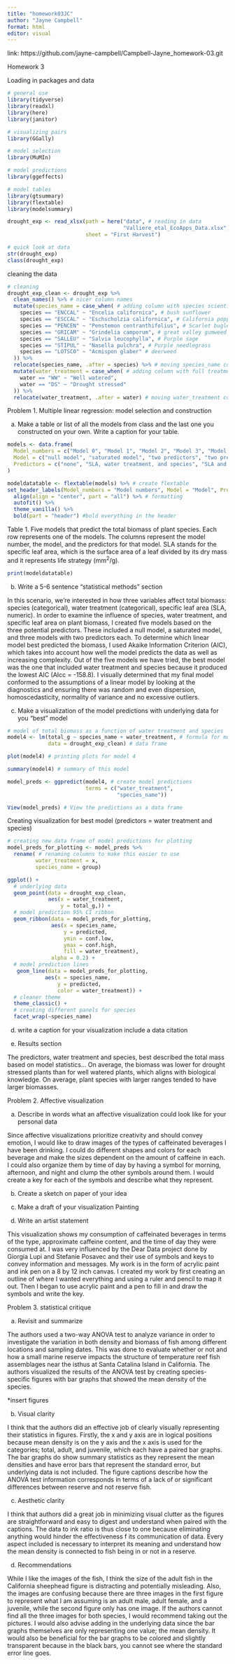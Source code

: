 ```yaml
---
title: "homework03JC"
author: "Jayne Campbell"
format: html
editor: visual
---
```

link: https://github.com/jayne-campbell/Campbell-Jayne_homework-03.git

Homework 3

Loading in packages and data
```r
# general use
library(tidyverse)
library(readxl)
library(here)
library(janitor)

# visualizing pairs
library(GGally)

# model selection
library(MuMIn)

# model predictions
library(ggeffects)

# model tables
library(gtsummary)
library(flextable)
library(modelsummary)

drought_exp <- read_xlsx(path = here("data", # reading in data
                                     "Valliere_etal_EcoApps_Data.xlsx"),
                         sheet = "First Harvest")

# quick look at data 
str(drought_exp)
class(drought_exp)

```

cleaning the data
```r
# cleaning
drought_exp_clean <- drought_exp %>% 
  clean_names() %>% # nicer column names
  mutate(species_name = case_when( # adding column with species scientific names
    species == "ENCCAL" ~ "Encelia californica", # bush sunflower
    species == "ESCCAL" ~ "Eschscholzia californica", # California poppy
    species == "PENCEN" ~ "Penstemon centranthifolius", # Scarlet bugler
    species == "GRICAM" ~ "Grindelia camporum", # great valley gumweed
    species == "SALLEU" ~ "Salvia leucophylla", # Purple sage
    species == "STIPUL" ~ "Nasella pulchra", # Purple needlegrass
    species == "LOTSCO" ~ "Acmispon glaber" # deerweed
  )) %>% 
  relocate(species_name, .after = species) %>% # moving species_name column after species
  mutate(water_treatment = case_when( # adding column with full treatment names
    water == "WW" ~ "Well watered",
    water == "DS" ~ "Drought stressed"
  )) %>% 
  relocate(water_treatment, .after = water) # moving water_treatment column after water
```


Problem 1. Multiple linear regression: model selection and construction

a. Make a table or list of all the models from class and the last one you constructed on your own. Write a caption for your table.

```r
models <- data.frame(
  Model_numbers = c("Model 0", "Model 1", "Model 2", "Model 3", "Model 4"),
  Model = c("null model", "saturated model", "two predictors", "two predictors", "two predictors"),
  Predictors = c("none", "SLA, water treatment, and species", "SLA and water treatment", "SLA and species", "water treatment and species")
)

modeldatatable <- flextable(models) %>% # create flextable
set_header_labels(Model_numbers = "Model numbers", Model = "Model", Predictors = "Predictors") %>% # rename headers 
  align(align = "center", part = "all") %>% # formatting 
  autofit() %>%
  theme_vanilla() %>%
  bold(part = "header") #bold everything in the header
```


Table 1. Five models that predict the total biomass of plant species. Each row represents one of the models. The columns represent the model number, the model, and the predictors for that model. SLA stands for the specific leaf area, which is the surface area of a leaf divided by its dry mass and it represents life strategy (mm^2^/g).

```r
print(modeldatatable)
```
  
b. Write a 5-6 sentence "statistical methods" section

In this scenario, we're interested in how three variables affect total biomass: species (categorical), water treatment (categorical), specific leaf area (SLA, numeric). In order to examine the influence of species, water treatment, and specific leaf area on plant biomass, I created five models based on the three potential predictors. These included a null model, a saturated model, and three models with two predictors each. To determine which linear model best predicted the biomass, I used Akaike Information Criterion (AIC), which takes into account how well the model predicts the data as well as increasing complexity. Out of the five models we have tried, the best model was the one that included water treatment and species because it produced the lowest AIC (AIcc = -158.8). I visually determined that my final model conformed to the assumptions of a linear model by looking at the diagnostics and ensuring there was random and even dispersion, homoscedasticity, normality of variance and no excessive outliers. 

c. Make a visualization of the model predictions with underlying data for you "best" model

```r
# model of total biomass as a function of water treatment and species
model4 <- lm(total_g ~ species_name + water_treatment, # formula for model
             data = drought_exp_clean) # data frame

plot(model4) # printing plots for model 4
```
```r
summary(model4) # summary of this model
```
```r
model_preds <- ggpredict(model4, # create model predictions 
                         terms = c("water_treatment", 
                                   "species_name"))

View(model_preds) # View the predictions as a data frame
```

Creating visualization for best model (predictors = water treatment and species)

```r
# creating new data frame of model predictions for plotting
model_preds_for_plotting <- model_preds %>% 
  rename( # renaming columns to make this easier to use
         water_treatment = x,
         species_name = group)

ggplot() +
  # underlying data
  geom_point(data = drought_exp_clean,
             aes(x = water_treatment,
                 y = total_g,)) +
  # model prediction 95% CI ribbon
  geom_ribbon(data = model_preds_for_plotting,
              aes(x = species_name, 
                  y = predicted,
                  ymin = conf.low,
                  ymax = conf.high,
                  fill = water_treatment),
              alpha = 0.2) +
  # model prediction lines
   geom_line(data = model_preds_for_plotting,
            aes(x = species_name, 
                y = predicted,
                color = water_treatment)) +
  # cleaner theme
  theme_classic() +
  # creating different panels for species
  facet_wrap(~species_name)
```

d. write a caption for your visualization
  include a data citation
  
e. Results section

The predictors, water treatment and species, best described the total mass based on model statistics...
On average, the biomass was lower for drought stressed plants than for well watered plants, which aligns with biological knowledge. 
On average, plant species with larger ranges tended to have larger biomasses. 

Problem 2. Affective visualization

a. Describe in words what an affective visualization could look like for your personal data

Since affective visualizations prioritize creativity and should convey emotion, I would like to draw images of the types of caffeinated beverages I have been drinking. I could do different shapes and colors for each beverage and make the sizes dependent on the amount of caffeine in each. I could also organize them by time of day by having a symbol for morning, afternoon, and night and clump the other symbols around them. I would create a key for each of the symbols and describe what they represent.

b. Create a sketch on paper of your idea



c. Make a draft of your visualization
Painting


d. Write an artist statement 

This visualization shows my consumption of caffeinated beverages in terms of the type, approximate caffeine content, and the time of day they were consumed at. I was very influenced by the Dear Data project done by Giorgia Lupi and Stefanie Posavec and their use of symbols and keys to convey information and messages. My work is in the form of acrylic paint and ink pen on a 8 by 12 inch canvas. I created my work by first creating an outline of where I wanted everything and using a ruler and pencil to map it out. Then I began to use acrylic paint and a pen to fill in and draw the symbols and write the key. 

Problem 3. statistical critique

a. Revisit and summarize

The authors used a two-way ANOVA test to analyze variance in order to investigate the variation in both density and biomass of fish among different locations and sampling dates. This was done to evaluate whether or not and how a small marine reserve impacts the structure of temperature reef fish assemblages near the isthus at Santa Catalina Island in California. The authors visualized the results of the ANOVA test by creating species-specific figures with bar graphs that showed the mean density of the species.  

*insert figures

b. Visual clarity

I think that the authors did an effective job of clearly visually representing their statistics in figures. Firstly, the x and y axis are in logical positions because mean density is on the y axis and the x axis is used for the categories; total, adult, and juvenile, which each have a paired bar graphs. The bar graphs do show summary statistics as they represent the mean densities and have error bars that represent the standard error, but underlying data is not included. The figure captions describe how the ANOVA test information corresponds in terms of a lack of or significant differences between reserve and not reserve fish. 

c. Aesthetic clarity

I think that authors did a great job in minimizing visual clutter as the figures are straightforward and easy to digest and understand when paired with the captions. The data to ink ratio is thus close to one because eliminating anything would hinder the effectiveness f its communication of data. Every aspect included is necessary to interpret its meaning and understand how the mean density is connected to fish being in or not in a reserve.

d. Recommendations

While I like the images of the fish, I think the size of the adult fish in the California sheephead figure is distracting and potentially misleading. Also, the images are confusing because there are three images in the first figure to represent what I am assuming is an adult male, adult female, and a juvenile, while the second figure only has one image. If the authors cannot find all the three images for both species, I would recommend taking out the pictures. I would also advise adding in the underlying data since the bar graphs themselves are only representing one value; the mean density. It would also be beneficial for the bar graphs to be colored and slightly transparent because in the black bars, you cannot see where the standard error line goes.  




